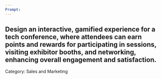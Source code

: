 ```yaml
---
Prompt:
---
```

Design an interactive, gamified experience for a tech conference, where attendees can earn points and rewards for participating in sessions, visiting exhibitor booths, and networking, enhancing overall engagement and satisfaction.
---
Category: Sales and Marketing
